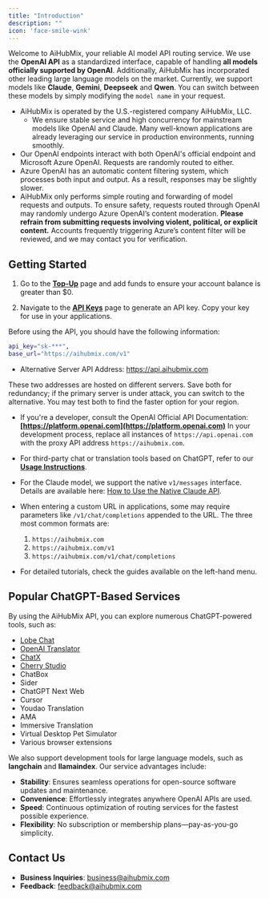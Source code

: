 ```yaml
---
title: "Introduction"
description: ""
icon: 'face-smile-wink'
---
```


Welcome to AiHubMix, your reliable AI model API routing service. We use the **OpenAI API** as a standardized interface, capable of handling **all models officially supported by OpenAI**. Additionally, AiHubMix has incorporated other leading large language models on the market. Currently, we support models like **Claude**, **Gemini**, **Deepseek** and **Qwen**. You can switch between these models by simply modifying the `model name` in your request.

- AiHubMix is operated by the U.S.-registered company AiHubMix, LLC.
  - We ensure stable service and high concurrency for mainstream models like OpenAI and Claude. Many well-known applications are already leveraging our service in production environments, running smoothly.
- Our OpenAI endpoints interact with both OpenAI's official endpoint and Microsoft Azure OpenAI. Requests are randomly routed to either.
- Azure OpenAI has an automatic content filtering system, which processes both input and output. As a result, responses may be slightly slower.
- AiHubMix only performs simple routing and forwarding of model requests and outputs. To ensure safety, requests routed through OpenAI may randomly undergo Azure OpenAI’s content moderation. **Please refrain from submitting requests involving violent, political, or explicit content.** Accounts frequently triggering Azure’s content filter will be reviewed, and we may contact you for verification.

## Getting Started

1. Go to the **[Top-Up](https://aihubmix.com/topup)** page and add funds to ensure your account balance is greater than $0.

2. Navigate to the **[API Keys](https://aihubmix.com/token)** page to generate an API key. Copy your key for use in your applications.

Before using the API, you should have the following information:

```bash
api_key="sk-***",
base_url="https://aihubmix.com/v1"
```

- Alternative Server API Address: https://api.aihubmix.com

These two addresses are hosted on different servers. Save both for redundancy; if the primary server is under attack, you can switch to the alternative. You may test both to find the faster option for your region.

- If you're a developer, consult the OpenAI Official API Documentation:
  **[https://platform.openai.com](https://platform.openai.com)**
In your development process, replace all instances of `https://api.openai.com` with the proxy API address `https://aihubmix.com`.

- For third-party chat or translation tools based on ChatGPT, refer to our **[Usage Instructions](https://docs.aihubmix.com/en/api/Non-OpenAI-Models)**.

- For the Claude model, we support the native `v1/messages` interface. Details are available here: [How to Use the Native Claude API](https://docs.aihubmix.com/en/Claude-Native).

- When entering a custom URL in applications, some may require parameters like `/v1/chat/completions` appended to the URL. The three most common formats are:
  1. `https://aihubmix.com`
  2. `https://aihubmix.com/v1`
  3. `https://aihubmix.com/v1/chat/completions`

- For detailed tutorials, check the guides available on the left-hand menu.

## Popular ChatGPT-Based Services

By using the AiHubMix API, you can explore numerous ChatGPT-powered tools, such as:
- [Lobe Chat](https://chat-preview.lobehub.com/?utm_source=aihubmix&utm_medium=website&utm_campaign=references)
- [OpenAI Translator](https://chromewebstore.google.com/detail/openai-translator/ogjibjphoadhljaoicdnjnmgokohngcc?hl=zh-TW)
- [ChatX](https://apps.apple.com/app/id6446304087)
- [Cherry Studio](https://cherry-ai.com/)
- ChatBox
- Sider
- ChatGPT Next Web
- Cursor
- Youdao Translation
- AMA
- Immersive Translation
- Virtual Desktop Pet Simulator
- Various browser extensions

We also support development tools for large language models, such as **langchain** and **llamaindex**. Our service advantages include:

- **Stability**: Ensures seamless operations for open-source software updates and maintenance.
- **Convenience**: Effortlessly integrates anywhere OpenAI APIs are used.
- **Speed**: Continuous optimization of routing services for the fastest possible experience.
- **Flexibility**: No subscription or membership plans—pay-as-you-go simplicity.

## Contact Us

- **Business Inquiries**: business@aihubmix.com
- **Feedback**: feedback@aihubmix.com
